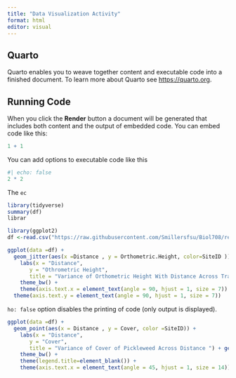 ```yaml
---
title: "Data Visualization Activity"
format: html
editor: visual
---
```


## Quarto

Quarto enables you to weave together content and executable code into a finished document. To learn more about Quarto see <https://quarto.org>.

## Running Code

When you click the **Render** button a document will be generated that includes both content and the output of embedded code. You can embed code like this:

```r
1 + 1
```

You can add options to executable code like this

```r
#| echo: false
2 * 2
```

The `ec`

```r
library(tidyverse)
summary(df)
librar
```

```r
library(ggplot2)
df <-read.csv("https://raw.githubusercontent.com/Smillersfsu/Biol708/refs/heads/main/Code/ELKVEG2016.csv")

```

```r
ggplot(data =df) +
  geom_jitter(aes(x =Distance , y = Orthometric.Height, color=SiteID )) +
    labs(x = "Distance",
       y = "Othrometric Height",
       title = "Variance of Orthometric Height With Distance Across Transects of Elkhorn Slough") + geom_smooth(aes(x= Distance, y= Orthometric.Height, color=SiteID)) +
    theme_bw() +
    theme(axis.text.x = element_text(angle = 90, hjust = 1, size = 7)) + 
  theme(axis.text.y = element_text(angle = 90, hjust = 1, size = 7))
```

`ho: false` option disables the printing of code (only output is displayed).

```r

ggplot(data =df) + 
  geom_point(aes(x = Distance , y = Cover, color =SiteID)) +
    labs(x = "Distance",
       y = "Cover",
       title = "Variance of Cover of Pickleweed Across Distance ") + geom_smooth(aes(x= Distance, y= Cover, color=SiteID )) +
    theme_bw() +
    theme(legend.title=element_blank()) + 
    theme(axis.text.x = element_text(angle = 45, hjust = 1, size = 14))
```
